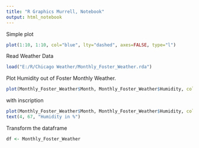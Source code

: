 ---
title: "R Graphics Murrell, Notebook"
output: html_notebook
---

Simple plot

```{r}
plot(1:10, 1:10, col="blue", lty="dashed", axes=FALSE, type="l")
```

Read Weather Data

```{r}
load("E:/R/Chicago Weather/Monthly_Foster_Weather.rda")
```


Plot Humidity out of Foster Monthly Weather.

```{r}
plot(Monthly_Foster_Weather$Month, Monthly_Foster_Weather$Humidity, col="green", type = "p")
```

with inscription

```{r}
plot(Monthly_Foster_Weather$Month, Monthly_Foster_Weather$Humidity, col="blue", type = "p")
text(4, 67, "Humidity in %")
```

Transform the dataframe

```{r}
df <- Monthly_Foster_Weather
```

